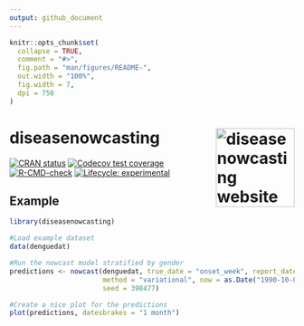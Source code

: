 ```yaml
---
output: github_document
---
```


<!-- README.md is generated from README.Rmd. Please edit that file -->

```r
knitr::opts_chunk$set(
  collapse = TRUE,
  comment = "#>",
  fig.path = "man/figures/README-",
  out.width = "100%",
  fig.width = 7,
  dpi = 750
)
```

# diseasenowcasting <a href="https://rodrigozepeda.github.io/diseasenowcasting/"><img src="man/figures/logo.png" align="right" height="139" alt="diseasenowcasting website" /></a>

<!-- badges: start -->
[![CRAN status](https://www.r-pkg.org/badges/version/diseasenowcasting)](https://CRAN.R-project.org/package=diseasenowcasting)
[![Codecov test coverage](https://codecov.io/gh/RodrigoZepeda/diseasenowcasting/graph/badge.svg)](https://app.codecov.io/gh/RodrigoZepeda/diseasenowcasting)
[![R-CMD-check](https://github.com/RodrigoZepeda/diseasenowcasting/actions/workflows/R-CMD-check.yaml/badge.svg)](https://github.com/RodrigoZepeda/diseasenowcasting/actions/workflows/R-CMD-check.yaml)
[![Lifecycle: experimental](https://img.shields.io/badge/lifecycle-experimental-orange.svg)](https://lifecycle.r-lib.org/articles/stages.html#experimental)
<!-- badges: end -->

## Example

```r
library(diseasenowcasting)

#Load example dataset
data(denguedat)

#Run the nowcast model stratified by gender
predictions <- nowcast(denguedat, true_date = "onset_week", report_date = "report_week", 
                       method = "variational", now = as.Date("1990-10-01"), strata = "gender", 
                       seed = 398477)

#Create a nice plot for the predictions
plot(predictions, datesbrakes = "1 month")
```

